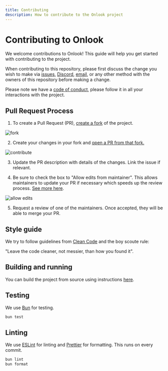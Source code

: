 ```yaml
---
title: Contributing
description: How to contribute to the Onlook project
---
```


# Contributing to Onlook

We welcome contributions to Onlook! This guide will help you get started with contributing to the project.

When contributing to this repository, please first discuss the change you wish to make via [issues](https://github.com/onlook-dev/onlook/issues),
[Discord](https://discord.gg/hERDfFZCsH), [email](mailto:contact@onlook.dev), or any other method with the owners of this repository before making a change. 

Please note we have a [code of conduct](https://github.com/onlook-dev/onlook/blob/main/CODE_OF_CONDUCT.md), please follow it in all your interactions with the project.

## Pull Request Process

1. To create a Pull Request (PR), [create a fork](https://docs.github.com/en/pull-requests/collaborating-with-pull-requests/working-with-forks/fork-a-repo) of the project. 

![fork](/images/contribute-fork.png)

2. Create your changes in your fork and [open a PR from that fork.](https://docs.github.com/en/pull-requests/collaborating-with-pull-requests/proposing-changes-to-your-work-with-pull-requests/creating-a-pull-request-from-a-fork)

![contribute](/images/contribute-open-pr.png)

3. Update the PR description with details of the changes. Link the issue if relevant.

4. Be sure to check the box to "Allow edits from maintainer". This allows maintainers to update your PR if necessary which speeds up the review process. [See more here](https://docs.github.com/en/pull-requests/collaborating-with-pull-requests/working-with-forks/allowing-changes-to-a-pull-request-branch-created-from-a-fork).

![allow edits](/images/contribute-allow-edits.png)

5. Request a review of one of the maintainers. Once accepted, they will be able to merge your PR. 

## Style guide

We try to follow guidelines from [Clean Code](https://gist.github.com/wojteklu/73c6914cc446146b8b533c0988cf8d29) and the boy scoute rule:

"Leave the code cleaner, not messier, than how you found it". 


## Building and running
You can build the project from source using instructions [here](/docs/developer/running-locally).

## Testing
We use [Bun](https://bun.sh/) for testing.

```bash
bun test
```

## Linting

We use [ESLint](https://eslint.org/) for linting and [Prettier](https://prettier.io/) for formatting. This runs on every commit.

```bash
bun lint
bun format
```